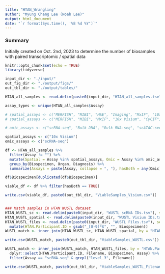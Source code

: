 ```yaml
---
title: "HTAN_Wrangling"
author: "Myung Chang Lee (Noah Lee)"
output: html_document
date: "`r format(Sys.time(), '%B %d %Y')`"
---
```


### Summary
Initially created on Oct. 2nd, 2023 to determine the number of biosamples with paired transcriptomic / spatial data

```r
knitr::opts_chunk$set(echo = TRUE)
library(tidyverse)

input_dir <- "./input/"
out_fig_dir <- "./output/figs/"
out_tbl_dir <- "./output/tables/"


```


```r

HTAN_all_samples <- read.delim(paste0(input_dir, "HTAN_all_samples.tsv"), sep='\t')

assay_types <- unique(HTAN_all_samples$Assay)

# spatial_assays <- c("MERFISH", "MIBI", "H&E", "Imaging", "MxIF", "10x Visium", "CyCIF", "mIHC", "RareCyte Orion", "IMC", "CODEX")
# spatial_assays <- c("MERFISH", "MIBI", "MxIF", "10x Visium", "CyCIF", "mIHC", "RareCyte Orion", "IMC", "CODEX")

# omic_assays <- c("scRNA-seq", "Bulk DNA", "Bulk RNA-seq", "scATAC-seq", "HI-C-seq", "Bulk Methylation-seq", "LC-MS/MS", "Shotgun MS (lipidomics)")  

spatial_assays <- c("10x Visium")
omic_assays <- c("scRNA-seq")

df <- HTAN_all_samples %>% 
  filter(Assay != "") %>% 
  mutate(Spatial = Assay %in% spatial_assays, Omic = Assay %in% omic_assays) %>% 
  group_by(Biospecimen, Organ, Diagnosis) %>% 
  summarize(Assays = paste(Assay, collapse = ", "), hasBoth = any(Omic) & any(Spatial))

df$Biospecimen[duplicated(df$Biospecimen)]

viable_df <- df %>% filter(hasBoth == TRUE)

write.csv(viable_df, paste0(out_tbl_dir, "ViableSamples_Visium.csv"))


### Match samples in HTAN WUSTL dataset
HTAN_WUSTL_sc <- read.delim(paste0(input_dir, "WUSTL scRNA IDs.tsv"), sep='\t')
HTAN_WUSTL_spatial <- read.delim(paste0(input_dir, "WUSTL Visium IDs.tsv"), sep='\t')
HTAN_WUSTL_files <- read.delim(paste0(input_dir, "WUSTL Files.tsv"), sep='\t') %>% 
  mutate(HTAN.Participant.ID = gsub("_[0-9]*$", "", Biospecimen))
WUSTL_match <- inner_join(HTAN_WUSTL_sc, HTAN_WUSTL_spatial, by = "HTAN.Participant.ID")

write.csv(WUSTL_match, paste0(out_tbl_dir, "ViableSamples_WUSTL.csv"))

WUSTL_match <- inner_join(WUSTL_match, HTAN_WUSTL_files, by = "HTAN.Participant.ID") %>% 
  dplyr::select(HTAN.Participant.ID, Filename, Biospecimen, Assay) %>% 
  filter(Assay == "scRNA-seq" & grepl("level_3", Filename))

write.csv(WUSTL_match, paste0(out_tbl_dir, "ViableSamples_WUSTL_Filenames.csv"))

```

